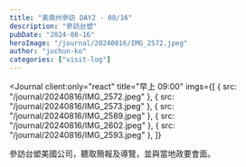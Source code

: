 ```yaml
---
title: "美南州參訪 DAY2 - 08/16"
description: "參訪台塑"
pubDate: "2024-08-16"
heroImage: "/journal/20240816/IMG_2572.jpeg"
author: "juchun-ko"
categories: ["visit-log"]
---
```



<Journal
  client:only="react"
  title="早上 09:00"
  imgs={[
    { src: "/journal/20240816/IMG_2572.jpeg" },
    { src: "/journal/20240816/IMG_2573.jpeg" },
    { src: "/journal/20240816/IMG_2589.jpeg" },
    { src: "/journal/20240816/IMG_2602.jpeg" },
    { src: "/journal/20240816/IMG_2593.jpeg" },
  ]}
>
  參訪台塑美國公司，聽取簡報及導覽，並與當地政要會面。
</Journal>
